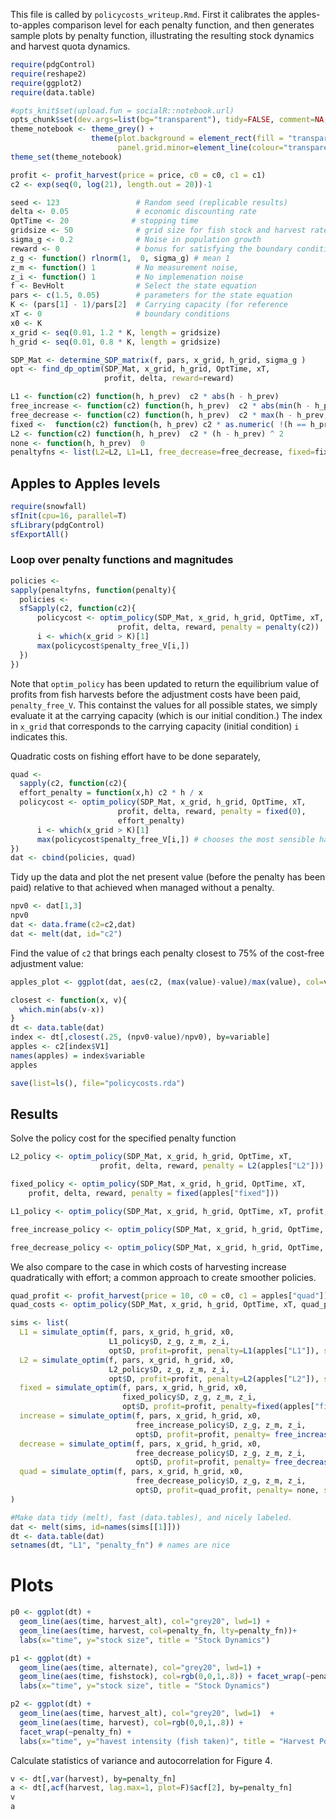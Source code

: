 
This file is called by `policycosts_writeup.Rmd`.  First it calibrates the apples-to-apples comparison level for each penalty function, and then generates sample plots by penalty function, illustrating the resulting stock dynamics and harvest quota dynamics.  


``` r
require(pdgControl)
require(reshape2)
require(ggplot2)
require(data.table)
```

```r
#opts_knit$set(upload.fun = socialR::notebook.url)
opts_chunk$set(dev.args=list(bg="transparent"), tidy=FALSE, comment=NA, message=FALSE)
theme_notebook <- theme_grey() + 
                  theme(plot.background = element_rect(fill = "transparent",colour = NA),
                        panel.grid.minor=element_line(colour="transparent"))
theme_set(theme_notebook)
```

```r
profit <- profit_harvest(price = price, c0 = c0, c1 = c1)
c2 <- exp(seq(0, log(21), length.out = 20))-1
```




```r
seed <- 123                 # Random seed (replicable results)
delta <- 0.05               # economic discounting rate
OptTime <- 20              # stopping time
gridsize <- 50              # grid size for fish stock and harvest rate (discretized population)
sigma_g <- 0.2              # Noise in population growth
reward <- 0                 # bonus for satisfying the boundary condition
z_g <- function() rlnorm(1,  0, sigma_g) # mean 1
z_m <- function() 1         # No measurement noise, 
z_i <- function() 1         # No implemenation noise
f <- BevHolt                # Select the state equation
pars <- c(1.5, 0.05)        # parameters for the state equation
K <- (pars[1] - 1)/pars[2]  # Carrying capacity (for reference 
xT <- 0                     # boundary conditions
x0 <- K
x_grid <- seq(0.01, 1.2 * K, length = gridsize)  
h_grid <- seq(0.01, 0.8 * K, length = gridsize)  
````


```r
SDP_Mat <- determine_SDP_matrix(f, pars, x_grid, h_grid, sigma_g )
opt <- find_dp_optim(SDP_Mat, x_grid, h_grid, OptTime, xT, 
                     profit, delta, reward=reward)
````



``` r
L1 <- function(c2) function(h, h_prev)  c2 * abs(h - h_prev) 
free_increase <- function(c2) function(h, h_prev)  c2 * abs(min(h - h_prev, 0)) # increasing harvest is free
free_decrease <- function(c2) function(h, h_prev)  c2 * max(h - h_prev, 0) # decreasing harvest is free
fixed <-  function(c2) function(h, h_prev) c2 * as.numeric( !(h == h_prev) )
L2 <- function(c2) function(h, h_prev)  c2 * (h - h_prev) ^ 2
none <- function(h, h_prev)  0
penaltyfns <- list(L2=L2, L1=L1, free_decrease=free_decrease, fixed=fixed, free_increase=free_increase)
````

## Apples to Apples levels



``` r
require(snowfall)
sfInit(cpu=16, parallel=T)
sfLibrary(pdgControl)
sfExportAll()
````

### Loop over penalty functions and magnitudes

``` r
policies <- 
sapply(penaltyfns, function(penalty){
  policies <- 
  sfSapply(c2, function(c2){
      policycost <- optim_policy(SDP_Mat, x_grid, h_grid, OptTime, xT, 
                        profit, delta, reward, penalty = penalty(c2))
      i <- which(x_grid > K)[1]
      max(policycost$penalty_free_V[i,]) 
  })
})
````

Note that `optim_policy` has been updated to return the equilibrium value of profits from fish harvests before the adjustment costs have been paid, `penalty_free_V`.  This containst the values for all possible states, we simply evaluate it at the carrying capacity (which is our initial condition.)  The index in `x_grid` that corresponds to the carrying capacity (initial condition) `i` indicates this.  



Quadratic costs on fishing effort have to be done separately,

``` r
quad <- 
  sapply(c2, function(c2){
  effort_penalty = function(x,h) c2 * h / x
  policycost <- optim_policy(SDP_Mat, x_grid, h_grid, OptTime, xT, 
                        profit, delta, reward, penalty = fixed(0), 
                        effort_penalty)
      i <- which(x_grid > K)[1]
      max(policycost$penalty_free_V[i,]) # chooses the most sensible harvest in t=1
})
dat <- cbind(policies, quad)
````

Tidy up the data and plot the net present value (before the penalty has been paid) relative to that achieved when managed without a penalty.  

``` r
npv0 <- dat[1,3] 
npv0
dat <- data.frame(c2=c2,dat)
dat <- melt(dat, id="c2")
````

Find the value of `c2` that brings each penalty closest to 75% of the cost-free adjustment value:

```r
apples_plot <- ggplot(dat, aes(c2, (max(value)-value)/max(value), col=variable)) + geom_point() + geom_line()
````

```r
closest <- function(x, v){
  which.min(abs(v-x))
}
dt <- data.table(dat)
index <- dt[,closest(.25, (npv0-value)/npv0), by=variable]
apples <- c2[index$V1]
names(apples) = index$variable
apples
````

```r
save(list=ls(), file="policycosts.rda")
```

## Results

Solve the policy cost for the specified penalty function

``` r
L2_policy <- optim_policy(SDP_Mat, x_grid, h_grid, OptTime, xT, 
                    profit, delta, reward, penalty = L2(apples["L2"]))
````

```r
fixed_policy <- optim_policy(SDP_Mat, x_grid, h_grid, OptTime, xT, 
    profit, delta, reward, penalty = fixed(apples["fixed"]))
```

``` r
L1_policy <- optim_policy(SDP_Mat, x_grid, h_grid, OptTime, xT, profit, delta, reward, penalty = L1(apples["L1"]))
````

```r
free_increase_policy <- optim_policy(SDP_Mat, x_grid, h_grid, OptTime, xT, profit, delta, reward, penalty =  free_increase(apples["free_increase"]))
````

```r
free_decrease_policy <- optim_policy(SDP_Mat, x_grid, h_grid, OptTime, xT, profit, delta, reward, penalty = free_decrease(apples["free_decrease"]))
````

We also compare to the case in which costs of harvesting increase quadratically with effort; a common approach to create smoother policies.  

```r
quad_profit <- profit_harvest(price = 10, c0 = c0, c1 = apples["quad"]) 
quad_costs <- optim_policy(SDP_Mat, x_grid, h_grid, OptTime, xT, quad_profit, delta, reward, penalty =  none)
```


``` r
sims <- list(
  L1 = simulate_optim(f, pars, x_grid, h_grid, x0, 
                      L1_policy$D, z_g, z_m, z_i, 
                      opt$D, profit=profit, penalty=L1(apples["L1"]), seed=seed), 
  L2 = simulate_optim(f, pars, x_grid, h_grid, x0, 
                      L2_policy$D, z_g, z_m, z_i, 
                      opt$D, profit=profit, penalty=L2(apples["L2"]), seed=seed),
  fixed = simulate_optim(f, pars, x_grid, h_grid, x0, 
                         fixed_policy$D, z_g, z_m, z_i, 
                         opt$D, profit=profit, penalty=fixed(apples["fixed"]), seed=seed),
  increase = simulate_optim(f, pars, x_grid, h_grid, x0, 
                            free_increase_policy$D, z_g, z_m, z_i, 
                            opt$D, profit=profit, penalty= free_increase(apples["increase"]), seed=seed),
  decrease = simulate_optim(f, pars, x_grid, h_grid, x0, 
                            free_decrease_policy$D, z_g, z_m, z_i, 
                            opt$D, profit=profit, penalty= free_decrease(apples["decrease"]), seed=seed),
  quad = simulate_optim(f, pars, x_grid, h_grid, x0, 
                            free_decrease_policy$D, z_g, z_m, z_i, 
                            opt$D, profit=quad_profit, penalty= none, seed=seed)
)
````


``` r
#Make data tidy (melt), fast (data.tables), and nicely labeled.
dat <- melt(sims, id=names(sims[[1]]))  
dt <- data.table(dat)
setnames(dt, "L1", "penalty_fn") # names are nice
````

# Plots 



``` r
p0 <- ggplot(dt) +
  geom_line(aes(time, harvest_alt), col="grey20", lwd=1) +
  geom_line(aes(time, harvest, col=penalty_fn, lty=penalty_fn))+ 
  labs(x="time", y="stock size", title = "Stock Dynamics")
```

```r
p1 <- ggplot(dt) +
  geom_line(aes(time, alternate), col="grey20", lwd=1) +
  geom_line(aes(time, fishstock), col=rgb(0,0,1,.8)) + facet_wrap(~penalty_fn) + 
  labs(x="time", y="stock size", title = "Stock Dynamics")
```

```r
p2 <- ggplot(dt) +
  geom_line(aes(time, harvest_alt), col="grey20", lwd=1)  +
  geom_line(aes(time, harvest), col=rgb(0,0,1,.8)) + 
  facet_wrap(~penalty_fn) + 
  labs(x="time", y="havest intensity (fish taken)", title = "Harvest Policy Dynamics")
````

Calculate statistics of variance and autocorrelation for Figure 4.  

```r
v <- dt[,var(harvest), by=penalty_fn]
a <- dt[,acf(harvest, lag.max=1, plot=F)$acf[2], by=penalty_fn]
v
a
```



